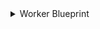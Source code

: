 <details>

<summary>Worker Blueprint</summary>

```json showLineNumbers
{
  "identifier": "octopusWorker",
  "title": "Octopus Worker",
  "icon": "Octopus",
  "description": "A worker in Octopus Deploy",
  "schema": {
    "properties": {
      "operatingSystem": {
        "type": "string",
        "title": "Operating System",
        "description": "The operating system of the worker"
      },
      "healthStatus": {
        "type": "string",
        "title": "Health Status",
        "description": "The health status of the worker"
      },
      "isDisabled": {
        "type": "boolean",
        "title": "Is Disabled",
        "description": "Indicates if the worker is disabled"
      },
      "architecture": {
        "type": "string",
        "title": "Architecture",
        "description": "The architecture of the worker"
      }
    }
  },
  "calculationProperties": {},
  "relations": {
    "space": {
      "title": "Space",
      "description": "The space to which this project belongs",
      "target": "octopusSpace",
      "required": false,
      "many": false
    }
  }
}

```

</details>
